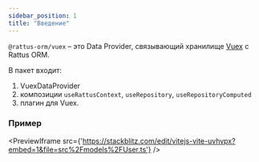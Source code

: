 ```yaml
---
sidebar_position: 1
title: "Введение"
---
```


`@rattus-orm/vuex` – это Data Provider, связывающий хранилище
[Vuex](https://vuex.vuejs.org/) с Rattus ORM.

В пакет входит: 
1. VuexDataProvider
2. композиции `useRattusContext`, `useRepository`, `useRepositoryComputed`
3. плагин для Vuex.

### Пример
<PreviewIframe src={'https://stackblitz.com/edit/vitejs-vite-uvhvpx?embed=1&file=src%2Fmodels%2FUser.ts'} />
